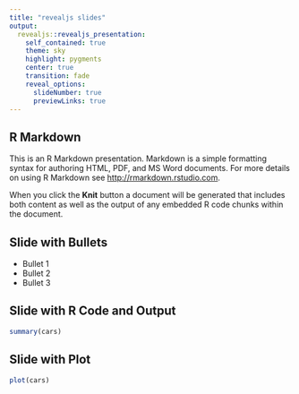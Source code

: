 ```yaml
---
title: "revealjs slides"
output:
  revealjs::revealjs_presentation:
    self_contained: true
    theme: sky
    highlight: pygments
    center: true
    transition: fade
    reveal_options:
      slideNumber: true
      previewLinks: true
---
```


## R Markdown

This is an R Markdown presentation. Markdown is a simple formatting syntax for authoring HTML, PDF, and MS Word documents. For more details on using R Markdown see <http://rmarkdown.rstudio.com>.

When you click the **Knit** button a document will be generated that includes both content as well as the output of any embedded R code chunks within the document.

## Slide with Bullets

- Bullet 1
- Bullet 2
- Bullet 3

## Slide with R Code and Output

```r
summary(cars)
```

## Slide with Plot

```r
plot(cars)
```
